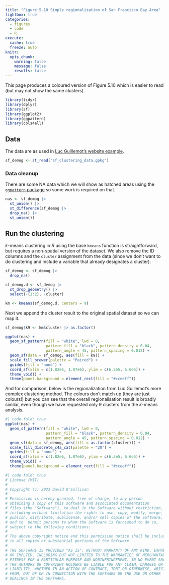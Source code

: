 ```yaml
---
title: "Figure 5.10 Simple regionalization of San Francisco Bay Area"
lightbox: true
categories: 
  - figures
  - code
  - R
execute: 
  cache: true
  freeze: auto
knitr:
  opts_chunk: 
    warning: false
    message: false
    results: false
---
```


This page produces a coloured version of Figure 5.10 which is easier to read (but may not show the same clusters).

```r
library(tidyr)
library(dplyr)
library(sf)
library(ggplot2)
library(ggpattern)
library(cols4all)
```

## Data
The data are as used in [Luc Guillemot's website example](http://lucguillemot.github.io/bayareageodemo/).

```r
sf_demog <- st_read("sf_clustering_data.gpkg")
```

### Data cleanup
There are some NA data which we will show as hatched areas using the [`ggpattern` package](https://github.com/trevorld/ggpattern) so some work is required on that.

```r
nas <- sf_demog |>
  st_union() |>
  st_difference(sf_demog |> 
  drop_na() |> 
  st_union())
```

## Run the clustering
_k_-means clustering in _R_ using the base `kmeans` function is straightforward, but requires a non-spatial version of the dataset. We also remove the ID columns and the `cluster` assignment from the data (since we don't want to do clustering and include a variable that already designates a cluster).

```r
sf_demog <- sf_demog |>
  drop_na()

sf_demog.d <- sf_demog |>
  st_drop_geometry() |>
  select(-(1:2), -cluster)

km <- kmeans(sf_demog.d, centers = 9)
```

Next we append the cluster result to the original spatial dataset so we can map it.

```r
sf_demog$k9 <- km$cluster |> as.factor()

ggplot(nas) + 
  geom_sf_pattern(fill = "white", lwd = 0, 
                  pattern_fill = "black", pattern_density = 0.04, 
                  pattern_angle = 45, pattern_spacing = 0.012) + 
  geom_sf(data = sf_demog, aes(fill = k9)) +
  scale_fill_brewer(palette = "Paired") +
  guides(fill = "none") +
  coord_sf(xlim = c(1.82e6, 1.87e6), ylim = c(6.3e5, 6.6e5)) +
  theme_void() +
  theme(panel.background = element_rect(fill = "#cceeff"))
```

And for comparison, below is the regionalization from Luc Guillemot's more complex clustering method. The colours don't match up (they are just colours!) but you can see that the overall regionalisation result is broadly similar, even though we have requested only 9 clusters from the _k_-means analysis.

```r
#| code-fold: true
ggplot(nas) + 
  geom_sf_pattern(fill = "white", lwd = 0, 
                  pattern_fill = "black", pattern_density = 0.04, 
                  pattern_angle = 45, pattern_spacing = 0.012) + 
  geom_sf(data = sf_demog, aes(fill = as.factor(cluster))) +
  scale_fill_discrete_c4a_cat(palette = "20") +
  guides(fill = "none") +
  coord_sf(xlim = c(1.82e6, 1.87e6), ylim = c(6.3e5, 6.6e5)) +
  theme_void() +
  theme(panel.background = element_rect(fill = "#cceeff"))
```

```r
#| code-fold: true
# License (MIT)
#
# Copyright (c) 2023 David O'Sullivan
#
# Permission is hereby granted, free of charge, to any person
# obtaining a copy of this software and associated documentation
# files (the "Software"), to deal in the Software without restriction,
# including without limitation the rights to use, copy, modify, merge,
# publish, distribute, sublicense, and/or sell copies of the Software,
# and to  permit persons to whom the Software is furnished to do so,
# subject to the following conditions:
#
# The above copyright notice and this permission notice shall be included
# in all copies or substantial portions of the Software.
#
# THE SOFTWARE IS PROVIDED "AS IS", WITHOUT WARRANTY OF ANY KIND, EXPRESS
# OR IMPLIED, INCLUDING BUT NOT LIMITED TO THE WARRANTIES OF MERCHANTABILITY,
# FITNESS FOR A PARTICULAR PURPOSE AND NONINFRINGEMENT. IN NO EVENT SHALL
# THE AUTHORS OR COPYRIGHT HOLDERS BE LIABLE FOR ANY CLAIM, DAMAGES OR OTHER
# LIABILITY, WHETHER IN AN ACTION OF CONTRACT, TORT OR OTHERWISE, ARISING
# FROM, OUT OF OR IN CONNECTION WITH THE SOFTWARE OR THE USE OR OTHER
# DEALINGS IN THE SOFTWARE.
```
